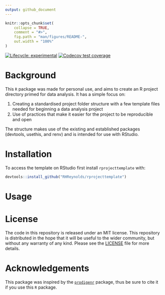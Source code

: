 ```yaml
---
output: github_document
---
```


<!-- README.md is generated from README.Rmd. Please edit that file -->

```r
knitr::opts_chunk$set(
    collapse = TRUE,
    comment = "#>",
    fig.path = "man/figures/README-",
    out.width = "100%"
)
```

<!-- badges: start -->
[![Lifecycle: experimental](https://img.shields.io/badge/lifecycle-experimental-orange.svg)](https://www.tidyverse.org/lifecycle/#experimental)
[![Codecov test coverage](https://codecov.io/gh/RHReynolds/rprojecttemplate/branch/main/graph/badge.svg)](https://app.codecov.io/gh/RHReynolds/rprojecttemplate?branch=main)
<!-- badges: end -->

# Background

This `R` package was made for personal use, and aims to create an R project directory primed for data analysis. It has a simple focus on:

1. Creating a standardised project folder structure with a few template files needed for beginning a data analysis project
2. Use of practices that make it easier for the project to be reproducible and open

The structure makes use of the existing and established packages (devtools, usethis, and renv) and is intended for use with RStudio.

# Installation

To access the template on RStudio first install `rprojecttemplate` with:

``` .r
devtools::install_github("RHReynolds/rprojecttemplate")
```

# Usage

# License
The code in this repository is released under an MIT license. This repository is distributed in the hope that it will be useful to the wider community, but without any warranty of any kind. Please see the [LICENSE](LICENSE.md) file for more details. 

# Acknowledgements
This package was inspired by the [`prodigenr`](https://github.com/rostools/prodigenr) package, thus be sure to cite it if you use this `R` package.
